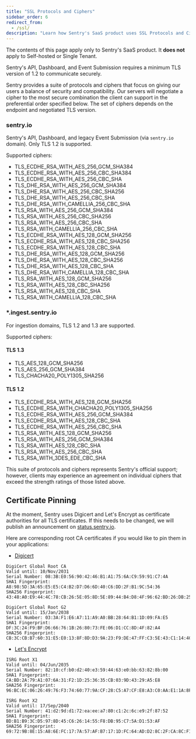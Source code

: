 ```yaml
---
title: "SSL Protocols and Ciphers"
sidebar_order: 6
redirect_from:
  - /ssl/
description: "Learn how Sentry's SaaS product uses SSL Protocols and Ciphers for security and compatibility."
---
```


<Alert title="Note" level="warning">

The contents of this page apply only to Sentry's SaaS product. It **does not**
apply to Self-hosted or Single Tenant.

</Alert>

Sentry's API, Dashboard, and Event Submission requires a minimum TLS version of 1.2 to communicate securely.

Sentry provides a suite of protocols and ciphers that focus on giving our users a balance of security and compatibility. Our servers will negotiate a cipher to the most secure combination the client can support in the preferential order specified below. The set of ciphers depends on the endpoint and negotiated TLS version.

### sentry.io

Sentry's API, Dashboard, and legacy Event Submission (via `sentry.io` domain). Only TLS 1.2 is supported.

Supported ciphers:

- TLS_ECDHE_RSA_WITH_AES_256_GCM_SHA384
- TLS_ECDHE_RSA_WITH_AES_256_CBC_SHA384
- TLS_ECDHE_RSA_WITH_AES_256_CBC_SHA
- TLS_DHE_RSA_WITH_AES_256_GCM_SHA384
- TLS_DHE_RSA_WITH_AES_256_CBC_SHA256
- TLS_DHE_RSA_WITH_AES_256_CBC_SHA
- TLS_DHE_RSA_WITH_CAMELLIA_256_CBC_SHA
- TLS_RSA_WITH_AES_256_GCM_SHA384
- TLS_RSA_WITH_AES_256_CBC_SHA256
- TLS_RSA_WITH_AES_256_CBC_SHA
- TLS_RSA_WITH_CAMELLIA_256_CBC_SHA
- TLS_ECDHE_RSA_WITH_AES_128_GCM_SHA256
- TLS_ECDHE_RSA_WITH_AES_128_CBC_SHA256
- TLS_ECDHE_RSA_WITH_AES_128_CBC_SHA
- TLS_DHE_RSA_WITH_AES_128_GCM_SHA256
- TLS_DHE_RSA_WITH_AES_128_CBC_SHA256
- TLS_DHE_RSA_WITH_AES_128_CBC_SHA
- TLS_DHE_RSA_WITH_CAMELLIA_128_CBC_SHA
- TLS_RSA_WITH_AES_128_GCM_SHA256
- TLS_RSA_WITH_AES_128_CBC_SHA256
- TLS_RSA_WITH_AES_128_CBC_SHA
- TLS_RSA_WITH_CAMELLIA_128_CBC_SHA

### \*.ingest.sentry.io

For ingestion domains, TLS 1.2 and 1.3 are supported.

Supported ciphers:

#### TLS 1.3

- TLS_AES_128_GCM_SHA256
- TLS_AES_256_GCM_SHA384
- TLS_CHACHA20_POLY1305_SHA256

#### TLS 1.2

- TLS_ECDHE_RSA_WITH_AES_128_GCM_SHA256
- TLS_ECDHE_RSA_WITH_CHACHA20_POLY1305_SHA256
- TLS_ECDHE_RSA_WITH_AES_256_GCM_SHA384
- TLS_ECDHE_RSA_WITH_AES_128_CBC_SHA
- TLS_ECDHE_RSA_WITH_AES_256_CBC_SHA
- TLS_RSA_WITH_AES_128_GCM_SHA256
- TLS_RSA_WITH_AES_256_GCM_SHA384
- TLS_RSA_WITH_AES_128_CBC_SHA
- TLS_RSA_WITH_AES_256_CBC_SHA
- TLS_RSA_WITH_3DES_EDE_CBC_SHA

This suite of protocols and ciphers represents Sentry's official support; however, clients may experience an agreement on individual ciphers that exceed the strength ratings of those listed above.

## Certificate Pinning

At the moment, Sentry uses Digicert and Let's Encrypt as certificate authorities for all TLS certificates. If this needs to be changed, we will publish an announcement on [status.sentry.io](https://status.sentry.io/).

Here are corresponding root CA certificates if you would like to pin them in your applications:

- [Digicert](https://www.digicert.com/kb/digicert-root-certificates.htm)

```
DigiCert Global Root CA
Valid until: 10/Nov/2031
Serial Number: 08:3B:E0:56:90:42:46:B1:A1:75:6A:C9:59:91:C7:4A
SHA1 Fingerprint: A8:98:5D:3A:65:E5:E5:C4:B2:D7:D6:6D:40:C6:DD:2F:B1:9C:54:36
SHA256 Fingerprint: 43:48:A0:E9:44:4C:78:CB:26:5E:05:8D:5E:89:44:B4:D8:4F:96:62:BD:26:DB:25:7F:89:34:A4:43:C7:01:61

DigiCert Global Root G2
Valid until: 15/Jan/2038
Serial Number: 03:3A:F1:E6:A7:11:A9:A0:BB:28:64:B1:1D:09:FA:E5
SHA1 Fingerprint: DF:3C:24:F9:BF:D6:66:76:1B:26:80:73:FE:06:D1:CC:8D:4F:82:A4
SHA256 Fingerprint: CB:3C:CB:B7:60:31:E5:E0:13:8F:8D:D3:9A:23:F9:DE:47:FF:C3:5E:43:C1:14:4C:EA:27:D4:6A:5A:B1:CB:5F
```

- [Let's Encrypt](https://letsencrypt.org/certificates/)

```
ISRG Root X1
Valid until: 04/Jun/2035
Serial Number: 82:10:cf:b0:d2:40:e3:59:44:63:e0:bb:63:82:8b:00
SHA1 Fingerprint: CA:BD:2A:79:A1:07:6A:31:F2:1D:25:36:35:CB:03:9D:43:29:A5:E8
SHA256 Fingerprint: 96:BC:EC:06:26:49:76:F3:74:60:77:9A:CF:28:C5:A7:CF:E8:A3:C0:AA:E1:1A:8F:FC:EE:05:C0:BD:DF:08:C6

ISRG Root X2
Valid until: 17/Sep/2040
Serial Number: 41:d2:9d:d1:72:ea:ee:a7:80:c1:2c:6c:e9:2f:87:52
SHA1 Fingerprint: BD:B1:B9:3C:D5:97:8D:45:C6:26:14:55:F8:DB:95:C7:5A:D1:53:AF
SHA256 Fingerprint: 69:72:9B:8E:15:A8:6E:FC:17:7A:57:AF:B7:17:1D:FC:64:AD:D2:8C:2F:CA:8C:F1:50:7E:34:45:3C:CB:14:70
```
